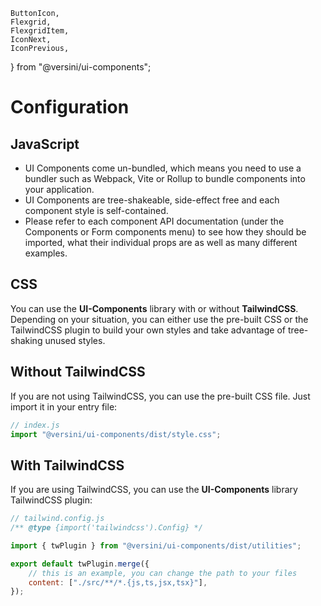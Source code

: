 	ButtonIcon,
	Flexgrid,
	FlexgridItem,
	IconNext,
	IconPrevious,
} from "@versini/ui-components";

<Meta title="Getting started/Configuration" />

# Configuration

## JavaScript

<div className="prose">
	<ul>
		<li>
			UI Components come un-bundled, which means you need to use a bundler such
			as Webpack, Vite or Rollup to bundle components into your application.
		</li>
		<li>
			UI Components are tree-shakeable, side-effect free and each component
			style is self-contained.
		</li>
		<li>
			Please refer to each component API documentation (under the Components or
			Form components menu) to see how they should be imported, what their
			individual props are as well as many different examples.
		</li>
	</ul>
</div>

## CSS

You can use the <strong>UI-Components</strong> library with or without <strong>TailwindCSS</strong>. Depending on your situation, you can either use the pre-built CSS or the TailwindCSS plugin to build your own styles and take advantage of tree-shaking unused styles.

## Without TailwindCSS

If you are not using TailwindCSS, you can use the pre-built CSS file. Just import it in your entry file:

```javascript
// index.js
import "@versini/ui-components/dist/style.css";
```

## With TailwindCSS

If you are using TailwindCSS, you can use the <strong>UI-Components</strong> library TailwindCSS plugin:

```javascript
// tailwind.config.js
/** @type {import('tailwindcss').Config} */

import { twPlugin } from "@versini/ui-components/dist/utilities";

export default twPlugin.merge({
	// this is an example, you can change the path to your files
	content: ["./src/**/*.{js,ts,jsx,tsx}"],
});
```

<div className="not-docs-typography">
	<Flexgrid alignHorizontal="space-between">
		<FlexgridItem>
			<ButtonIcon
				labelRight="Installation"
				noBorder
				onClick={linkTo("getting-started--installation")}
			>
				<IconPrevious decorative monotone />
			</ButtonIcon>
		</FlexgridItem>
		<FlexgridItem>
			<ButtonIcon
				labelLeft="Usage"
				noBorder
				onClick={linkTo("getting-started--usage")}
			>
				<IconNext decorative monotone />
			</ButtonIcon>
		</FlexgridItem>
	</Flexgrid>
</div>
